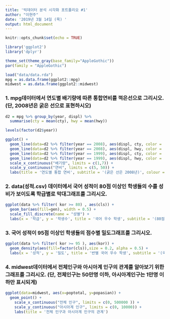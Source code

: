 ```yaml
---
title: '빅데이터 분석 시각화 포트폴리오 #1'
author: "이현주"
date: '2019년 3월 14일 (목) '
output: html_document
---
```


```r
knitr::opts_chunk$set(echo = TRUE)

library('ggplot2')
library('dplyr')

theme_set(theme_gray(base_family="AppleGothic"))
par(family = "AppleGothic")

load("data/data.rda")
mpg = as.data.frame(ggplot2::mpg)
midwest = as.data.frame(ggplot2::midwest)
```

### 1. mpg데이터에서 연도별 배기량에 따른 통합연비를 꺽은선으로 그리시오. (단, 2008년은 굵은 선으로 표현하시오)

```r

d2 = mpg %>% group_by(year, displ) %>% 
  summarise(cty = mean(cty), hwy = mean(hwy))

levels(factor(d2$year)) 

ggplot() +
  geom_line(data=d2 %>% filter(year == 2008), aes(displ, cty, color = '2008 cty'), size = 1) +
  geom_line(data=d2 %>% filter(year == 2008), aes(displ, hwy, color = '2008 hwy'), size = 1) +
  geom_line(data=d2 %>% filter(year == 1999), aes(displ, cty, color = '1999 cty')) +
  geom_line(data=d2 %>% filter(year == 1999), aes(displ, hwy, color = '1999 hwy')) +
  scale_x_continuous("배기량", limits = c(1,7)) +
  scale_y_continuous("연비", limits = c(5, 50)) +
  labs(title = '연도별 통합 연비', subtitle = '(굵은 선은 2008년)', colour = "")
```

### 2. data(성적.csv) 데이터에서 국어 성적이 80점 이상인 학생들의 수를 성비가 보이도록 학급별로 막대그래프를 그리시오.

```r

ggplot(data %>% filter( kor >= 80) , aes(cls)) +
  geom_bar(aes(fill=gen), width = 0.5) +
  scale_fill_discrete(name = "성별") +      
  labs(x = '학급', y = '학생수', title = '국어 우수 학생', subtitle = '(80점 이상)')

```


### 3. 국어 성적이 95점 이상인 학생들의 점수별 밀도그래프를 그리시오.

```r

ggplot(data %>% filter( kor >= 95 ), aes(kor)) +
  geom_density(aes(fill=factor(cls)),size = 0.2, alpha = 0.5) +
  labs(x = '성적', y = '밀도', title = '반별 국어 우수 학생', subtitle = '(국어 점수 A+ 이상)', fill = '학급')

```

### 4. midwest데이터에서 전체인구와 아시아계 인구의 관계를 알아보기 위한 그래프를 그리시오. (단, 전체인구는 50만명 이하, 아시아계인구는 1만명 이하만 표시되게)
```r

ggplot(data=midwest, aes(x=poptotal, y=popasian)) + 
  geom_point() + 
    scale_x_continuous("전체 인구", limits = c(0, 500000 )) +
    scale_y_continuous("아시아계 인구", limits = c(0, 10000)) +
    labs(title = '전체 인구과 아시아계 인구의 관계')
  
```